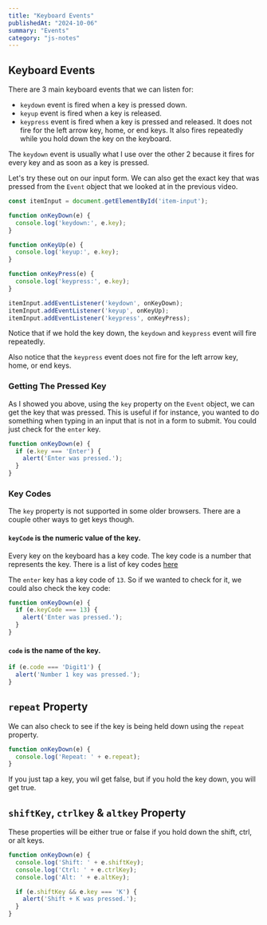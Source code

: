 ```yaml
---
title: "Keyboard Events"
publishedAt: "2024-10-06"
summary: "Events"
category: "js-notes"
---
```

## Keyboard Events

There are 3 main keyboard events that we can listen for:

- `keydown` event is fired when a key is pressed down.
- `keyup` event is fired when a key is released.
- `keypress` event is fired when a key is pressed and released. It does not fire for the left arrow key, home, or end keys. It also fires repeatedly while you hold down the key on the keyboard.

The `keydown` event is usually what I use over the other 2 because it fires for every key and as soon as a key is pressed.

Let's try these out on our input form. We can also get the exact key that was pressed from the `Event` object that we looked at in the previous video.

```js
const itemInput = document.getElementById('item-input');

function onKeyDown(e) {
  console.log('keydown:', e.key);
}

function onKeyUp(e) {
  console.log('keyup:', e.key);
}

function onKeyPress(e) {
  console.log('keypress:', e.key);
}

itemInput.addEventListener('keydown', onKeyDown);
itemInput.addEventListener('keyup', onKeyUp);
itemInput.addEventListener('keypress', onKeyPress);
```

Notice that if we hold the key down, the `keydown` and `keypress` event will fire repeatedly.

Also notice that the `keypress` event does not fire for the left arrow key, home, or end keys.

### Getting The Pressed Key

As I showed you above, using the `key` property on the `Event` object, we can get the key that was pressed. This is useful if for instance, you wanted to do something when typing in an input that is not in a form to submit. You could just check for the `enter` key.

```js
function onKeyDown(e) {
  if (e.key === 'Enter') {
    alert('Enter was pressed.');
  }
}
```

### Key Codes

The `key` property is not supported in some older browsers. There are a couple other ways to get keys though.

#### `keyCode` is the numeric value of the key.

Every key on the keyboard has a key code. The key code is a number that represents the key. There is a list of key codes [here](https://www.toptal.com/developers/keycode/table-of-all-keycodes)

The `enter` key has a key code of `13`. So if we wanted to check for it, we could also check the key code:

```js
function onKeyDown(e) {
  if (e.keyCode === 13) {
    alert('Enter was pressed.');
  }
}
```

#### `code` is the name of the key.

```js
if (e.code === 'Digit1') {
  alert('Number 1 key was pressed.');
}
```

## `repeat` Property

We can also check to see if the key is being held down using the `repeat` property.

```js
function onKeyDown(e) {
  console.log('Repeat: ' + e.repeat);
}
```

If you just tap a key, you wil get false, but if you hold the key down, you will get true.

## `shiftKey`, `ctrlkey` & `altkey` Property

These properties will be either true or false if you hold down the shift, ctrl, or alt keys.

```js
function onKeyDown(e) {
  console.log('Shift: ' + e.shiftKey);
  console.log('Ctrl: ' + e.ctrlKey);
  console.log('Alt: ' + e.altKey);

  if (e.shiftKey && e.key === 'K') {
    alert('Shift + K was pressed.');
  }
}
```
